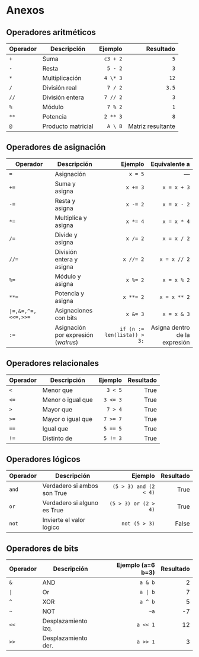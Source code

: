 # Anexos {.unnumbered}

## Operadores aritméticos

::: tabla-gris
| Operador | Descripción        |  Ejemplo |         Resultado |
|:---------|--------------------|---------:|------------------:|
| `+`      | Suma               | `c3 + 2` |               `5` |
| `-`      | Resta              |  `5 - 2` |               `3` |
| `*`      | Multiplicación     | `4 \* 3` |              `12` |
| `/`      | División real      |  `7 / 2` |             `3.5` |
| `//`     | División entera    | `7 // 2` |               `3` |
| `%`      | Módulo             |  `7 % 2` |               `1` |
| `**`     | Potencia           | `2 ** 3` |               `8` |
| `@`      | Producto matricial |  `A \ B` | Matriz resultante |
:::

## Operadores de asignación

::: tabla-gris
| Operador | Descripción | Ejemplo | Equivalente a |
|------------------|------------------|------------------:|-----------------:|
| `=` | Asignación | `x = 5` | — |
| `+=` | Suma y asigna | `x += 3` | `x = x + 3` |
| `-=` | Resta y asigna | `x -= 2` | `x = x - 2` |
| `*=` | Multiplica y asigna | `x *= 4` | `x = x * 4` |
| `/=` | Divide y asigna | `x /= 2` | `x = x / 2` |
| `//=` | División entera y asigna | `x //= 2` | `x = x // 2` |
| `%=` | Módulo y asigna | `x %= 2` | `x = x % 2` |
| `**=` | Potencia y asigna | `x **= 2` | `x = x ** 2` |
| `|=,&=,^=,<<=,>>=` | Asignaciones con bits | `x &= 3` | `x = x & 3` |
| `:=` | Asignación por expresión (*walrus*) | `if (n := len(lista)) > 3:` | Asigna dentro de la expresión |
:::

## Operadores relacionales

::: tabla-gris
| Operador | Descripción       |  Ejemplo | Resultado |
|----------|-------------------|---------:|----------:|
| `<`      | Menor que         |  `3 < 5` |      True |
| `<=`     | Menor o igual que | `3 <= 3` |      True |
| `>`      | Mayor que         |  `7 > 4` |      True |
| `>=`     | Mayor o igual que | `7 >= 7` |      True |
| `==`     | Igual que         | `5 == 5` |      True |
| `!=`     | Distinto de       | `5 != 3` |      True |
:::

## Operadores lógicos

::: tabla-gris
| Operador | Descripción                 |               Ejemplo | Resultado |
|----------|-----------------------------|----------------------:|----------:|
| `and`    | Verdadero si ambos son True | `(5 > 3) and (2 < 4)` |      True |
| `or`     | Verdadero si alguno es True |  `(5 > 3) or (2 > 4)` |      True |
| `not`    | Invierte el valor lógico    |         `not (5 > 3)` |     False |
:::

## Operadores de bits

::: tabla-gris
| Operador | Descripción         | Ejemplo (a=6 b=3) | Resultado |
|----------|---------------------|------------------:|----------:|
| `&`      | AND                 |           `a & b` |         2 |
| `|`      | Or                  |           `a | b` |         7 |
| `^`      | XOR                 |           `a ^ b` |         5 |
| `~`      | NOT                 |              `~a` |        -7 |
| `<<`     | Desplazamiento izq. |          `a << 1` |        12 |
| `>>`     | Desplazamiento der. |          `a >> 1` |         3 |
:::